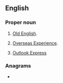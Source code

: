 {{also|oe|Oe|Œ|œ}}
==English==

===Proper noun===
{{en-proper noun}}

# {{lb|en|linguistics|initialism}} [[Old English]].
# {{lb|en|New Zealand|initialism}} [[Overseas Experience]].
# {{lb|en|computing}} [[w:Outlook Express|Outlook Express]]

===Anagrams===
* {{l|en|EO}}